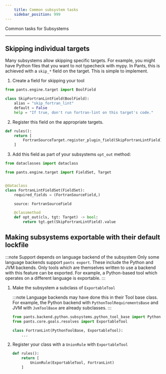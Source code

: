 ```yaml
---
    title: Common subsystem tasks
    sidebar_position: 999
---
```


Common tasks for Subsystems

---

## Skipping individual targets

Many subsystems allow skipping specific targets. For example, you might have Python files that you want to not typecheck with mypy. In Pants, this is achieved with a `skip_*` field on the target. This is simple to implement.

1. Create a field for skipping your tool

```python
from pants.engine.target import BoolField

class SkipFortranLintField(BoolField):
	alias = "skip_fortran_lint"
	default = False
	help = "If true, don't run fortran-lint on this target's code."
```

2. Register this field on the appropriate targets.

```python
def rules():
	return [
		FortranSourceTarget.register_plugin_field(SkipFortranLintField),
	]
```

3. Add this field as part of your subsystems `opt_out` method:

```python
from dataclasses import dataclass

from pants.engine.target import FieldSet, Target


@dataclass
class FortranLintFieldSet(FieldSet):
    required_fields = (FortranSourceField,)

    source: FortranSourceField

    @classmethod
    def opt_out(cls, tgt: Target) -> bool:
        return tgt.get(SkipFortranLintField).value
```

## Making subsystems exportable with their default lockfile

:::note Support depends on language backend of the subsystem
Only some language backends support `pants export`. These include the Python and JVM backends. Only tools which are themselves written to use a backend with this feature can be exported. For example, a Python-based tool which operates on a different language is exportable.
:::

1. Make the subsystem a subclass of `ExportableTool`

    :::note Language backends may have done this in their Tool base class.
    For example, the Python backend with `PythonToolRequirementsBase` and JVM with `JvmToolBase` are already subclasses.
    :::

    ```python
    from pants.backend.python.subsystems.python_tool_base import PythonToolBase
    from pants.core.goals.resolves import ExportableTool

    class FortranLint(PythonToolBase, ExportableTool):
        ...
    ```

2. Register your class with a `UnionRule` with `ExportableTool`

    ```python
    def rules():
        return [
            UnionRule(ExportableTool, FortranLint)
        ]
    ```
